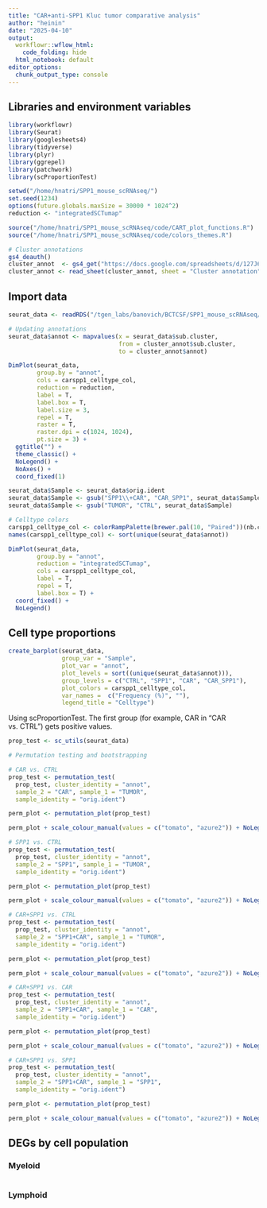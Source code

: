 ```yaml
---
title: "CAR+anti-SPP1 Kluc tumor comparative analysis"
author: "heinin"
date: "2025-04-10"
output:
  workflowr::wflow_html:
    code_folding: hide
  html_notebook: default
editor_options:
  chunk_output_type: console
---
```


## Libraries and environment variables

```r

library(workflowr)
library(Seurat)
library(googlesheets4)
library(tidyverse)
library(plyr)
library(ggrepel)
library(patchwork)
library(scProportionTest)

setwd("/home/hnatri/SPP1_mouse_scRNAseq/")
set.seed(1234)
options(future.globals.maxSize = 30000 * 1024^2)
reduction <- "integratedSCTumap"

source("/home/hnatri/SPP1_mouse_scRNAseq/code/CART_plot_functions.R")
source("/home/hnatri/SPP1_mouse_scRNAseq/code/colors_themes.R")

# Cluster annotations
gs4_deauth()
cluster_annot  <- gs4_get("https://docs.google.com/spreadsheets/d/127J6C4KF7uBGKUnrPuC1mcsb_wNCN6k1zXKSCbJ6q0M/edit?usp=sharing")
cluster_annot <- read_sheet(cluster_annot, sheet = "Cluster annotation")


```

## Import data

```r

seurat_data <- readRDS("/tgen_labs/banovich/BCTCSF/SPP1_mouse_scRNAseq/scRNAseq_Seurat_dim8.rds")

# Updating annotations
seurat_data$annot <- mapvalues(x = seurat_data$sub.cluster,
                               from = cluster_annot$sub.cluster,
                               to = cluster_annot$annot)

DimPlot(seurat_data,
        group.by = "annot",
        cols = carspp1_celltype_col,
        reduction = reduction,
        label = T,
        label.box = T,
        label.size = 3,
        repel = T,
        raster = T,
        raster.dpi = c(1024, 1024),
        pt.size = 3) +
  ggtitle("") +
  theme_classic() +
  NoLegend() +
  NoAxes() +
  coord_fixed(1)

seurat_data$Sample <- seurat_data$orig.ident
seurat_data$Sample <- gsub("SPP1\\+CAR", "CAR_SPP1", seurat_data$Sample)
seurat_data$Sample <- gsub("TUMOR", "CTRL", seurat_data$Sample)

# Celltype colors
carspp1_celltype_col <- colorRampPalette(brewer.pal(10, "Paired"))(nb.cols <- length(unique(seurat_data$annot)))
names(carspp1_celltype_col) <- sort(unique(seurat_data$annot))

DimPlot(seurat_data,
        group.by = "annot",
        reduction = "integratedSCTumap",
        cols = carspp1_celltype_col,
        label = T,
        repel = T,
        label.box = T) +
  coord_fixed() +
  NoLegend()

```

## Cell type proportions

```r

create_barplot(seurat_data,
               group_var = "Sample",
               plot_var = "annot",
               plot_levels = sort((unique(seurat_data$annot))),
               group_levels = c("CTRL", "SPP1", "CAR", "CAR_SPP1"),
               plot_colors = carspp1_celltype_col,
               var_names =  c("Frequency (%)", ""),
               legend_title = "Celltype")

```

Using scProportionTest. The first group (for example, CAR in "CAR vs. CTRL") gets positive values.

```r

prop_test <- sc_utils(seurat_data)

# Permutation testing and bootstrapping

# CAR vs. CTRL
prop_test <- permutation_test(
  prop_test, cluster_identity = "annot",
  sample_2 = "CAR", sample_1 = "TUMOR",
  sample_identity = "orig.ident")

perm_plot <- permutation_plot(prop_test)

perm_plot + scale_colour_manual(values = c("tomato", "azure2")) + NoLegend() + ggtitle("CAR vs. CTRL")

# SPP1 vs. CTRL
prop_test <- permutation_test(
  prop_test, cluster_identity = "annot",
  sample_2 = "SPP1", sample_1 = "TUMOR",
  sample_identity = "orig.ident")

perm_plot <- permutation_plot(prop_test)

perm_plot + scale_colour_manual(values = c("tomato", "azure2")) + NoLegend() + ggtitle("SPP1 vs. CTRL")

# CAR+SPP1 vs. CTRL
prop_test <- permutation_test(
  prop_test, cluster_identity = "annot",
  sample_2 = "SPP1+CAR", sample_1 = "TUMOR",
  sample_identity = "orig.ident")

perm_plot <- permutation_plot(prop_test)

perm_plot + scale_colour_manual(values = c("tomato", "azure2")) + NoLegend() + ggtitle("SPP1+CAR vs. CTRL")

# CAR+SPP1 vs. CAR
prop_test <- permutation_test(
  prop_test, cluster_identity = "annot",
  sample_2 = "SPP1+CAR", sample_1 = "CAR",
  sample_identity = "orig.ident")

perm_plot <- permutation_plot(prop_test)

perm_plot + scale_colour_manual(values = c("tomato", "azure2")) + NoLegend() + ggtitle("SPP1+CAR vs. CAR")

# CAR+SPP1 vs. SPP1
prop_test <- permutation_test(
  prop_test, cluster_identity = "annot",
  sample_2 = "SPP1+CAR", sample_1 = "SPP1",
  sample_identity = "orig.ident")

perm_plot <- permutation_plot(prop_test)

perm_plot + scale_colour_manual(values = c("tomato", "azure2")) + NoLegend() + ggtitle("SPP1+CAR vs. SPP1")

```

## DEGs by cell population

### Myeloid

```r


```

### Lymphoid

